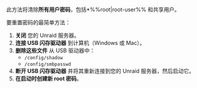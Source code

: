此方法将清除**所有用户密码**，包括\*%%root|root-user%% 和共享用户。

要重置密码的最简单方法：

1. **关闭** 您的 Unraid 服务器。
2. **连接 USB 闪存驱动器** 到计算机（Windows 或 Mac）。
3. **删除这些文件** 从 USB 驱动器中：
   - `/config/shadow`
   - `/config/smbpasswd`
4. **断开 USB 闪存驱动器** 并将其重新连接到您的 Unraid 服务器，然后启动它。
5. **在启动时创建新 root 密码**。
